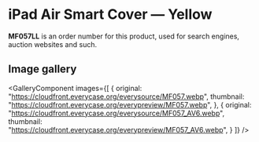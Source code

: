 
# iPad Air Smart Cover — Yellow

<Callout type='info' emoji='👉🏻'>**MF057LL** is an order number for this product, used for search engines, auction websites and such.</Callout>

## Image gallery

<GalleryComponent
    images={[
      {
        original: "https://cloudfront.everycase.org/everysource/MF057.webp",
        thumbnail: "https://cloudfront.everycase.org/everypreview/MF057.webp",
      },
      {
        original: "https://cloudfront.everycase.org/everysource/MF057_AV6.webp",
        thumbnail: "https://cloudfront.everycase.org/everypreview/MF057_AV6.webp",
      }
    ]}
  />
